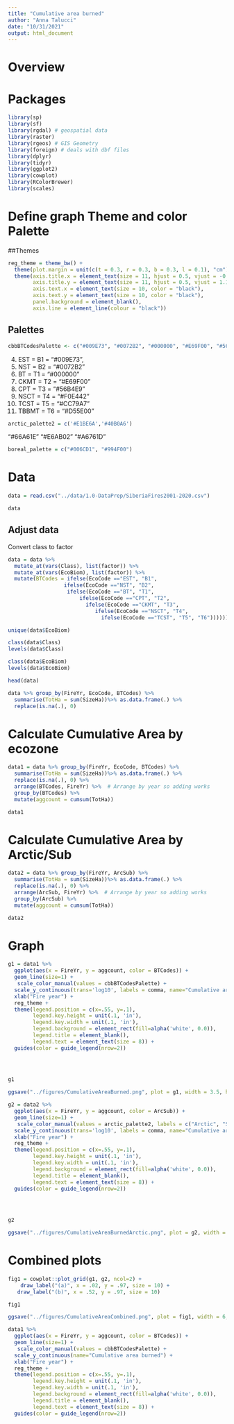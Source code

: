```yaml
---
title: "Cumulative area burned"
author: "Anna Talucci"
date: "10/31/2021"
output: html_document
---
```


# Overview


# Packages


```r
library(sp)
library(sf)
library(rgdal) # geospatial data
library(raster)
library(rgeos) # GIS Geometry
library(foreign) # deals with dbf files
library(dplyr)
library(tidyr)
library(ggplot2)
library(cowplot)
library(RColorBrewer)
library(scales)
```

# Define graph Theme and color Palette 

##Themes
```r

reg_theme = theme_bw() + 
  theme(plot.margin = unit(c(t = 0.3, r = 0.3, b = 0.3, l = 0.1), "cm")) +
  theme(axis.title.x = element_text(size = 11, hjust = 0.5, vjust = -0.1),
        axis.title.y = element_text(size = 11, hjust = 0.5, vjust = 1.1),
        axis.text.x = element_text(size = 10, color = "black"),
        axis.text.y = element_text(size = 10, color = "black"),
        panel.background = element_blank(), 
        axis.line = element_line(colour = "black"))

```

## Palettes


```r
cbbBTCodesPalette <- c("#009E73", "#0072B2", "#000000", "#E69F00", "#56B4E9", "#F0E442", "#CC79A7", "#D55E00")
```

4. EST = B1 = "#009E73",
6. NST = B2 = "#0072B2"
1. BT = T1 = "#000000"
2. CKMT = T2 = "#E69F00"
3. CPT = T3 = "#56B4E9"
5. NSCT = T4 = "#F0E442"
8. TCST = T5 = "#CC79A7"
7. TBBMT = T6 = "#D55E00"


```r
arctic_palette2 = c('#E1BE6A','#40B0A6')
```
"#66A61E" "#E6AB02" "#A6761D"
```r
boreal_palette = c("#006CD1", "#994F00")
```

# Data 

```r
data = read.csv("../data/1.0-DataPrep/SiberiaFires2001-2020.csv") 
```

```r
data
```
## Adjust data
Convert class to factor
```r
data = data %>% 
  mutate_at(vars(Class), list(factor)) %>% 
  mutate_at(vars(EcoBiom), list(factor)) %>%
  mutate(BTCodes = ifelse(EcoCode =="EST", "B1",
                  ifelse(EcoCode =="NST", "B2",
                   ifelse(EcoCode =="BT", "T1",
                       ifelse(EcoCode =="CPT", "T2",
                         ifelse(EcoCode =="CKMT", "T3",
                            ifelse(EcoCode =="NSCT", "T4",
                              ifelse(EcoCode =="TCST", "T5", "T6"))))))))

```

```r
unique(data$EcoBiom)
```
```r
class(data$Class)
levels(data$Class)
```

```r
class(data$EcoBiom)
levels(data$EcoBiom)
```

```r
head(data)
```


```r
data %>% group_by(FireYr, EcoCode, BTCodes) %>%
  summarise(TotHa = sum(SizeHa))%>% as.data.frame(.) %>%
  replace(is.na(.), 0) 
```

# Calculate Cumulative Area by ecozone
```r
data1 = data %>% group_by(FireYr, EcoCode, BTCodes) %>%
  summarise(TotHa = sum(SizeHa))%>% as.data.frame(.) %>%
  replace(is.na(.), 0) %>%
  arrange(BTCodes, FireYr) %>%  # Arrange by year so adding works
  group_by(BTCodes) %>%
  mutate(aggcount = cumsum(TotHa))

data1

```

# Calculate Cumulative Area by Arctic/Sub
```r
data2 = data %>% group_by(FireYr, ArcSub) %>%
  summarise(TotHa = sum(SizeHa))%>% as.data.frame(.) %>%
  replace(is.na(.), 0) %>%
  arrange(ArcSub, FireYr) %>%  # Arrange by year so adding works
  group_by(ArcSub) %>%
  mutate(aggcount = cumsum(TotHa))

data2

```

# Graph
```r
g1 = data1 %>%
  ggplot(aes(x = FireYr, y = aggcount, color = BTCodes)) +
  geom_line(size=1) + 
   scale_color_manual(values = cbbBTCodesPalette) +
  scale_y_continuous(trans='log10', labels = comma, name="Cumulative area burned (ha)") +
  xlab("Fire year") +
  reg_theme +
  theme(legend.position = c(x=.55, y=.1), 
        legend.key.height = unit(.1, 'in'), 
        legend.key.width = unit(.1, 'in'),
        legend.background = element_rect(fill=alpha('white', 0.0)),
        legend.title = element_blank(),
        legend.text = element_text(size = 8)) + 
  guides(color = guide_legend(nrow=2))  


   
         
g1

```

```r
ggsave("../figures/CumulativeAreaBurned.png", plot = g1, width = 3.5, height = 3, units = c("in"), dpi = 600)
```


```r
g2 = data2 %>%
  ggplot(aes(x = FireYr, y = aggcount, color = ArcSub)) +
  geom_line(size=1) + 
   scale_color_manual(values = arctic_palette2, labels = c("Arctic", "Subarctic")) +
  scale_y_continuous(trans='log10', labels = comma, name="Cumulative area burned (ha)") +
  xlab("Fire year") +
  reg_theme +
  theme(legend.position = c(x=.55, y=.1), 
        legend.key.height = unit(.1, 'in'), 
        legend.key.width = unit(.1, 'in'),
        legend.background = element_rect(fill=alpha('white', 0.0)),
        legend.title = element_blank(),
        legend.text = element_text(size = 8)) + 
  guides(color = guide_legend(nrow=2))  


   
         
g2

```

```r
ggsave("../figures/CumulativeAreaBurnedArctic.png", plot = g2, width = 3, height = 3, units = c("in"), dpi = 600)
```

# Combined plots
```r

fig1 = cowplot::plot_grid(g1, g2, ncol=2) +
    draw_label("(a)", x = .02, y = .97, size = 10) +
   draw_label("(b)", x = .52, y = .97, size = 10) 

fig1
```

```r
ggsave("../figures/CumulativeAreaCombined.png", plot = fig1, width = 6, height = 3, units = c("in"), dpi = 600)
```


```r
data1 %>%
  ggplot(aes(x = FireYr, y = aggcount, color = BTCodes)) +
  geom_line(size=1) + 
   scale_color_manual(values = cbbBTCodesPalette) +
  scale_y_continuous(name="Cumulative area burned") +
  xlab("Fire year") +
  reg_theme +
  theme(legend.position = c(x=.55, y=.1), 
        legend.key.height = unit(.1, 'in'), 
        legend.key.width = unit(.1, 'in'),
        legend.background = element_rect(fill=alpha('white', 0.0)),
        legend.title = element_blank(),
        legend.text = element_text(size = 8)) + 
  guides(color = guide_legend(nrow=2))  


   
         


```